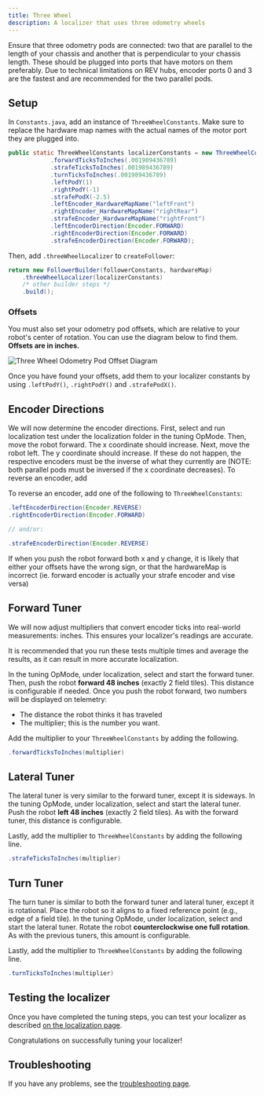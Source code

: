 ```yaml
---
title: Three Wheel
description: A localizer that uses three odometry wheels
---
```



<Callout title="Prerequisites" type="info">
  Ensure that three odometry pods are connected: two that are parallel to the length
  of your chassis and another that is perpendicular to your chassis length. These should be plugged 
  into ports that have motors on them preferably. Due to technical limitations on REV hubs, encoder ports
  0 and 3 are the fastest and are recommended for the two parallel pods.
</Callout>

## Setup
In `Constants.java`, add an instance of `ThreeWheelConstants`. Make sure to replace the hardware map names 
with the actual names of the motor port they are plugged into.

```java title="Constants.java"
public static ThreeWheelConstants localizerConstants = new ThreeWheelConstants()
            .forwardTicksToInches(.001989436789)
            .strafeTicksToInches(.001989436789)
            .turnTicksToInches(.001989436789)
            .leftPodY(1)
            .rightPodY(-1)
            .strafePodX(-2.5)
            .leftEncoder_HardwareMapName("leftFront")
            .rightEncoder_HardwareMapName("rightRear")
            .strafeEncoder_HardwareMapName("rightFront")
            .leftEncoderDirection(Encoder.FORWARD)
            .rightEncoderDirection(Encoder.FORWARD)
            .strafeEncoderDirection(Encoder.FORWARD);
```

Then, add `.threeWheelLocalizer` to `createFollower`:

```java title="Constants.java"
return new FollowerBuilder(followerConstants, hardwareMap)
    .threeWheelLocalizer(localizerConstants)
    /* other builder steps */
    .build();
```

### Offsets

You must also set your odometry pod offsets, which are
relative to your robot's center of rotation. You can use the diagram below
to find them. **Offsets are in inches.**

![Three Wheel Odometry Pod Offset Diagram](/docs/odometry.png)

Once you have found your offsets, add them to your localizer constants by
using `.leftPodY()`, `.rightPodY()` and `.strafePodX()`.

## Encoder Directions

We will now determine the encoder directions. First, select and run
localization test under the localization folder in the tuning OpMode. Then,
move the robot forward. The x coordinate should increase. Next, move the
robot left. The y coordinate should increase. If these do not happen, the
respective encoders must be the inverse of what they currently are (NOTE:
both parallel pods must be inversed if the x coordinate decreases).
To reverse an encoder, add

To reverse an encoder, add one of the following to `ThreeWheelConstants`:

```java title="Constants.java"
.leftEncoderDirection(Encoder.REVERSE)
.rightEncoderDirection(Encoder.FORWARD)

// and/or:

.strafeEncoderDirection(Encoder.REVERSE)
```

<Callout title="Important" type="warning">
  If when you push the robot forward both x and y change, it is likely that either your offsets have the wrong sign,
  or that the hardwareMap is incorrect (ie. forward encoder is actually your strafe encoder and vise versa)
</Callout>

## Forward Tuner

We will now adjust multipliers that convert encoder ticks into real-world
measurements: inches. This ensures your localizer's readings are accurate.

<Callout title="Tip" type="info">
  It is recommended that you run these tests multiple times and average the results, 
  as it can result in more accurate localization.
</Callout>

In the tuning OpMode, under localization, select and start the forward tuner.
Then, push the robot **forward 48 inches** (exactly 2 field tiles). This
distance is configurable if needed. Once you push the robot forward, two
numbers will be displayed on telemetry:

- The distance the robot thinks it has traveled
- The multiplier; this is the number you want.

Add the multiplier to your `ThreeWheelConstants` by adding the following.

```java title="Constants.java"
.forwardTicksToInches(multiplier)
```

## Lateral Tuner

The lateral tuner is very similar to the forward tuner, except it is
sideways. In the tuning OpMode, under localization, select and start the
lateral tuner. Push the robot **left 48 inches** (exactly 2 field tiles). As
with the forward tuner, this distance is configurable.

Lastly, add the multiplier to `ThreeWheelConstants` by adding the following line.

```java title="Constants.java"
.strafeTicksToInches(multiplier)
```

## Turn Tuner

The turn tuner is similar to both the forward tuner and lateral tuner, except it is
rotational. Place the robot so it aligns to a fixed reference point (e.g., edge of a field tile). 
In the tuning OpMode, under localization, select and start the
lateral tuner. Rotate the robot **counterclockwise one full rotation**. As
with the previous tuners, this amount is configurable.

Lastly, add the multiplier to `ThreeWheelConstants` by adding the following line.

```java title="Constants.java"
.turnTicksToInches(multiplier)
```

## Testing the localizer

Once you have completed the tuning steps, you can test your localizer as
described
[on the localization page](/docs/pathing/tuning/localization#localization-test).

Congratulations on successfully tuning your localizer!

## Troubleshooting

If you have any problems, see the [troubleshooting page](/docs/pathing/tuning/troubleshooting).
